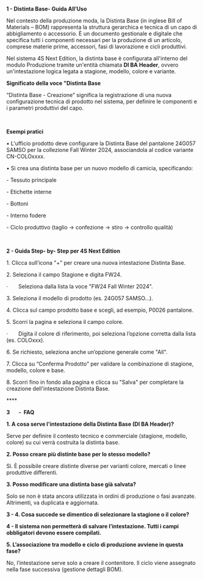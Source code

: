 **1 - Distinta Base- Guida All’Uso**

Nel contesto della produzione moda, la Distinta Base (in inglese Bill of Materials – BOM) rappresenta la struttura gerarchica e tecnica di un capo di abbigliamento o accessorio. È un documento gestionale e digitale che specifica tutti i componenti necessari per la produzione di un articolo, comprese materie prime, accessori, fasi di lavorazione e cicli produttivi.

Nel sistema 4S Next Edition, la distinta base è configurata all'interno del modulo Produzione tramite un'entità chiamata **DI BA Header**, ovvero un'intestazione logica legata a stagione, modello, colore e variante.



**Significato della voce "Distinta Base**

“Distinta Base - Creazione” significa la registrazione di una nuova configurazione tecnica di prodotto nel sistema, per definire le componenti e i parametri produttivi del capo.

 

**Esempi pratici**

• L'ufficio prodotto deve configurare la Distinta Base del pantalone 24G057 SAMSO per la collezione Fall Winter 2024, associandola al codice variante CN-COLOxxxx.

• Si crea una distinta base per un nuovo modello di camicia, specificando:

\- Tessuto principale

\- Etichette interne

\- Bottoni

\- Interno fodere

\- Ciclo produttivo (taglio → confezione → stiro → controllo qualità)

 

**2 - Guida Step- by- Step per 4S Next Edition**

1\. Clicca sull’icona "+" per creare una nuova intestazione Distinta Base.

2\. Seleziona il campo Stagione e digita FW24.

·       Seleziona dalla lista la voce "FW24 Fall Winter 2024".

3\. Seleziona il modello di prodotto (es. 24G057 SAMSO...).

4\. Clicca sul campo prodotto base e scegli, ad esempio, P0026 pantalone.

5\. Scorri la pagina e seleziona il campo colore.

·       Digita il colore di riferimento, poi seleziona l’opzione corretta dalla lista (es. COLOxxx).

6\. Se richiesto, seleziona anche un’opzione generale come "All".

7\. Clicca su “Conferma Prodotto” per validare la combinazione di stagione, modello, colore e base.

8\. Scorri fino in fondo alla pagina e clicca su "Salva" per completare la creazione dell'intestazione Distinta Base.

\*\*\*\* 

**3       -  FAQ**

**1. A cosa serve l'intestazione della Distinta Base (DI BA Header)?**

Serve per definire il contesto tecnico e commerciale (stagione, modello, colore) su cui verrà costruita la distinta base.

**2. Posso creare più distinte base per lo stesso modello?**

Sì. È possibile creare distinte diverse per varianti colore, mercati o linee produttive differenti.

**3. Posso modificare una distinta base già salvata?**

Solo se non è stata ancora utilizzata in ordini di produzione o fasi avanzate. Altrimenti, va duplicata e aggiornata.

**3 - 4. Cosa succede se dimentico di selezionare la stagione o il colore?**

**4 - Il sistema non permetterà di salvare l’intestazione. Tutti i campi obbligatori devono essere compilati.**

**5. L’associazione tra modello e ciclo di produzione avviene in questa fase?**

No, l’intestazione serve solo a creare il contenitore. Il ciclo viene assegnato nella fase successiva (gestione dettagli BOM).